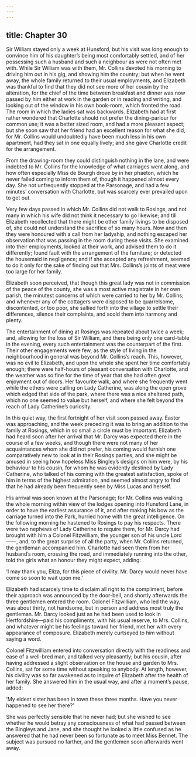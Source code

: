 ```yaml
---
---
---
```

title: Chapter 30
---

Sir William stayed only a week at Hunsford, but his visit was long enough to convince him of his daughter’s being most comfortably settled, and of her possessing such a husband and such a neighbour as were not often met with. While Sir William was with them, Mr. Collins devoted his morning to driving him out in his gig, and showing him the country; but when he went away, the whole family returned to their usual employments, and Elizabeth was thankful to find that they did not see more of her cousin by the alteration, for the chief of the time between breakfast and dinner was now passed by him either at work in the garden or in reading and writing, and looking out of the window in his own book-room, which fronted the road. The room in which the ladies sat was backwards. Elizabeth had at first rather wondered that Charlotte should not prefer the dining-parlour for common use; it was a better sized room, and had a more pleasant aspect; but she soon saw that her friend had an excellent reason for what she did, for Mr. Collins would undoubtedly have been much less in his own apartment, had they sat in one equally lively; and she gave Charlotte credit for the arrangement.

From the drawing-room they could distinguish nothing in the lane, and were indebted to Mr. Collins for the knowledge of what carriages went along, and how often especially Miss de Bourgh drove by in her phaeton, which he never failed coming to inform them of, though it happened almost every day. She not unfrequently stopped at the Parsonage, and had a few minutes’ conversation with Charlotte, but was scarcely ever prevailed upon to get out.

Very few days passed in which Mr. Collins did not walk to Rosings, and not many in which his wife did not think it necessary to go likewise; and till Elizabeth recollected that there might be other family livings to be disposed of, she could not understand the sacrifice of so many hours. Now and then they were honoured with a call from her ladyship, and nothing escaped her observation that was passing in the room during these visits. She examined into their employments, looked at their work, and advised them to do it differently; found fault with the arrangement of the furniture; or detected the housemaid in negligence; and if she accepted any refreshment, seemed to do it only for the sake of finding out that Mrs. Collins’s joints of meat were too large for her family.

Elizabeth soon perceived, that though this great lady was not in commission of the peace of the county, she was a most active magistrate in her own parish, the minutest concerns of which were carried to her by Mr. Collins; and whenever any of the cottagers were disposed to be quarrelsome, discontented, or too poor, she sallied forth into the village to settle their differences, silence their complaints, and scold them into harmony and plenty.

The entertainment of dining at Rosings was repeated about twice a week; and, allowing for the loss of Sir William, and there being only one card-table in the evening, every such entertainment was the counterpart of the first. Their other engagements were few, as the style of living in the neighbourhood in general was beyond Mr. Collins’s reach. This, however, was no evil to Elizabeth, and upon the whole she spent her time comfortably enough; there were half-hours of pleasant conversation with Charlotte, and the weather was so fine for the time of year that she had often great enjoyment out of doors. Her favourite walk, and where she frequently went while the others were calling on Lady Catherine, was along the open grove which edged that side of the park, where there was a nice sheltered path, which no one seemed to value but herself, and where she felt beyond the reach of Lady Catherine’s curiosity.

In this quiet way, the first fortnight of her visit soon passed away. Easter was approaching, and the week preceding it was to bring an addition to the family at Rosings, which in so small a circle must be important. Elizabeth had heard soon after her arrival that Mr. Darcy was expected there in the course of a few weeks, and though there were not many of her acquaintances whom she did not prefer, his coming would furnish one comparatively new to look at in their Rosings parties, and she might be amused in seeing how hopeless Miss Bingley’s designs on him were, by his behaviour to his cousin, for whom he was evidently destined by Lady Catherine, who talked of his coming with the greatest satisfaction, spoke of him in terms of the highest admiration, and seemed almost angry to find that he had already been frequently seen by Miss Lucas and herself.

His arrival was soon known at the Parsonage; for Mr. Collins was walking the whole morning within view of the lodges opening into Hunsford Lane, in order to have the earliest assurance of it, and after making his bow as the carriage turned into the Park, hurried home with the great intelligence. On the following morning he hastened to Rosings to pay his respects. There were two nephews of Lady Catherine to require them, for Mr. Darcy had brought with him a Colonel Fitzwilliam, the younger son of his uncle Lord ——, and, to the great surprise of all the party, when Mr. Collins returned, the gentleman accompanied him. Charlotte had seen them from her husband’s room, crossing the road, and immediately running into the other, told the girls what an honour they might expect, adding:

‘I may thank you, Eliza, for this piece of civility. Mr. Darcy would never have come so soon to wait upon me.’

Elizabeth had scarcely time to disclaim all right to the compliment, before their approach was announced by the door-bell, and shortly afterwards the three gentlemen entered the room. Colonel Fitzwilliam, who led the way, was about thirty, not handsome, but in person and address most truly the gentleman. Mr. Darcy looked just as he had been used to look in Hertfordshire—paid his compliments, with his usual reserve, to Mrs. Collins, and whatever might be his feelings toward her friend, met her with every appearance of composure. Elizabeth merely curtseyed to him without saying a word.

Colonel Fitzwilliam entered into conversation directly with the readiness and ease of a well-bred man, and talked very pleasantly; but his cousin, after having addressed a slight observation on the house and garden to Mrs. Collins, sat for some time without speaking to anybody. At length, however, his civility was so far awakened as to inquire of Elizabeth after the health of her family. She answered him in the usual way, and after a moment’s pause, added:

‘My eldest sister has been in town these three months. Have you never happened to see her there?’

She was perfectly sensible that he never had; but she wished to see whether he would betray any consciousness of what had passed between the Bingleys and Jane, and she thought he looked a little confused as he answered that he had never been so fortunate as to meet Miss Bennet. The subject was pursued no farther, and the gentlemen soon afterwards went away.